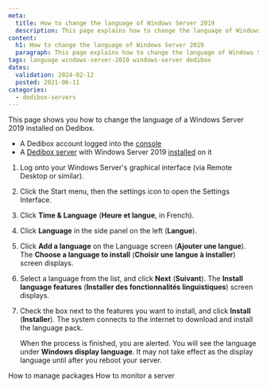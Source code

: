 ```yaml
---
meta:
  title: How to change the language of Windows Server 2019
  description: This page explains how to change the language of Windows Server 2019
content:
  h1: How to change the language of Windows Server 2019
  paragraph: This page explains how to change the language of Windows Server 2019
tags: language windows-server-2019 windows-server dedibox 
dates:
  validation: 2024-02-12
  posted: 2021-06-11
categories:
  - dedibox-servers
---
```


This page shows you how to change the language of a Windows Server 2019 installed on Dedibox.

<Macro id="requirements" />

- A Dedibox account logged into the [console](https://console.online.net)
- A [Dedibox server](/dedibox/dedicated-servers/how-to/order-a-server) with Windows Server 2019 [installed](/dedibox/dedicated-servers/how-to/install-a-server) on it

1. Log onto your Windows Server's graphical interface (via Remote Desktop or similar).
2. Click the Start menu, then the settings icon to open the Settings Interface.
3. Click **Time & Language** (**Heure et langue**, in French).
4. Click **Language** in the side panel on the left (**Langue**).
5. Click **Add a language** on the Language screen (**Ajouter une langue**). The **Choose a language to install** (**Choisir une langue à installer**) screen displays.
6. Select a language from the list, and click **Next** (**Suivant**). The **Install language features** (**Installer des fonctionnalités linguistiques**) screen displays.
7. Check the box next to the features you want to install, and click **Install** (**Installer**). The system connects to the internet to download and install the language pack.

    When the process is finished, you are alerted. You will see the language under **Windows display language**. It may not take effect as the display language until after you reboot your server.


<Navigation title="See also">
  <PreviousButton to="/dedibox/dedicated-servers/how-to/manage-packages/">How to manage packages</PreviousButton>
  <NextButton to="/dedibox/dedicated-servers/how-to/monitor-server/">How to monitor a server</NextButton>
</Navigation>